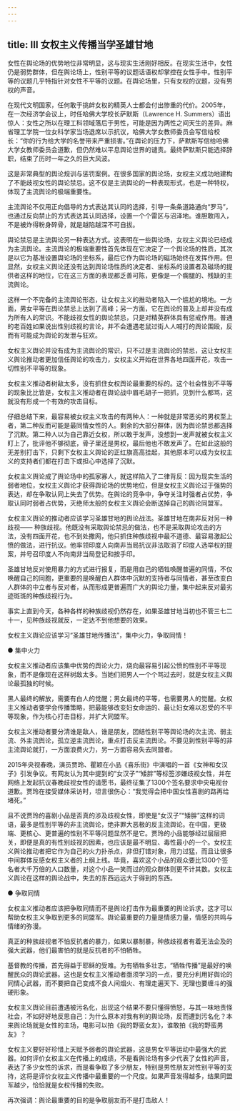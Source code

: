 ```yaml
---
---
---
```

title: Ⅲ 女权主义传播当学圣雄甘地
---

女性在舆论场的优势地位非常明显，这与现实生活刚好相反。在现实生活中，女性仍是弱势群体，但在舆论场上，性别平等的议题话语权却掌控在女性手中。性别平等的议题几乎特指针对女性不平等的议题。在舆论场里，只有女权的议题，没有男权的声音。

在现代文明国家，任何敢于挑衅女权的精英人士都会付出惨重的代价。2005年，在一次经济学会议上，时任哈佛大学校长萨默斯（Lawrence H. Summers）语出惊人：女性之所以在理工科领域落后于男性，可能是因为两性之间天生的差异。麻省理工学院一位女科学家当场退席以示抗议，哈佛大学女教师委员会写信给校长：“你的行为给大学的名誉带来严重损害。”在舆论的压力下，萨默斯写信给哈佛大学女教师委员会道歉，但仍然难以平息舆论世界的谴责。最终萨默斯只能选择辞职，结束了历时一年之久的巨大风波。

这是非常典型的舆论规训与惩罚案例。在很多国家的舆论场，女权主义成功地建构了不能歧视女性的舆论禁忌。这不仅是主流舆论的一种表现形式，也是一种特权，体现了主流舆论的极端重要性。

主流舆论不仅用正向倡导的方式表达其认同的选择，引导一条条道路通向“罗马”，也通过反向禁止的方式表达其认同选择，设置一个个雷区与沼泽地。谁胆敢闯入，不是被炸得粉身碎骨，就是越陷越深不可自拔。

舆论禁忌是主流舆论另一种表达方式。这表明在一些舆论场，女权主义舆论已经成为主流舆论。主流舆论的极端重要性首先体现在它决定了一个舆论场的性质，其次是以它为基准设置舆论场的坐标系，最后它作为舆论场的磁场始终在发挥作用。但显然，女权主义舆论还没有达到舆论场性质的决定者、坐标系的设置者及磁场的提供者这样的地位，它在这三方面的表现都乏善可陈，更像是一个瘸腿的、残缺的主流舆论。

这样一个不完备的主流舆论形态，让女权主义的推动者陷入一个尴尬的境地。一方面，男女平等在舆论禁忌上达到了高峰；另一方面，它在舆论的普及上却并没有成为所有人的常识。不能歧视女性的舆论禁忌，只是对精英群体具有惩戒作用。普通的老百姓如果说出性别歧视的言论，并不会遭遇老鼠过街人人喊打的舆论围殴，反而有可能成为舆论的发泄与狂欢。

女权主义舆论并没有成为主流舆论的常识，只不过是主流舆论的禁忌，这让女权主义舆论推动者更加信任舆论的攻击力，女权主义开始在世界各地四面开花，攻击一切性别不平等的现象。

女权主义推动者树敌太多，没有抓住女权舆论最重要的标的。这个社会性别不平等的现象比比皆是，女权主义推动者在舆论战中眉毛胡子一把抓，见到什么都骂，这就没有形成一个有效的攻击目标。

仔细总结下来，最容易被女权主义攻击的有两种人：一种就是非常恶劣的男权至上者，第二种反而可能是最同情女性的人。剩余的大部分群体，因为舆论禁忌都选择了沉默。第二种人以为自己靠近女权，所以敢于发声，没想到一发声就被女权主义盯上了，批评他不够彻底，骨子里还是男权，最后他也不敢发声了。在如此这般的无差别打击下，只剩下女权主义舆论的正红旗高高挂起，其他原本可以成为女权主义的支持者们都在打击下或担心中选择了沉默。

女权主义舆论成了舆论场中的孤家寡人，就这样陷入了二律背反：因为现实生活的弱者地位，女权主义舆论才获得舆论场的优势地位，但是女权主义舆论过于强势的表达，却在争取认同上失去了优势。在舆论的竞争中，争夺关注时强者占优势，争取认同时弱者占优势，灭绝师太般的女权主义舆论会断送掉自己的舆论同盟军。

女权主义舆论的推动者应该学习圣雄甘地的舆论战法。圣雄甘地在南非反对另一种歧视—— 种族歧视。他既没有采取舆论禁忌的做法，也不是采取舆论攻击的方法，没有四面开花，也不到处撒网，他只抓住种族歧视中最不道德、最容易激起公愤的做法，进行抗议。他率领印度人向南非当局抗议非法取消了印度人选举权的提案，并号召印度人不向南非当局登记和按手印。

圣雄甘地反对使用暴力的方式进行报复，而是用自己的牺牲唤醒普遍的同情，不仅唤醒自己的同胞，更重要的是唤醒白人群体中沉默的支持者与同情者，甚至改变白人群体的中立者与反对者，从而形成更普遍而广大的舆论力量，集中起来反对最劣迹斑斑的种族歧视行为。

事实上直到今天，各种各样的种族歧视仍然存在，如果圣雄甘地当初也不管三七二十一，见种族歧视就反，一定达不到他想要的效果。

女权主义舆论应该学习“圣雄甘地传播法”，集中火力，争取同情！


● 集中火力

女权主义推动者应该集中优势的舆论火力，烧向最容易引起公愤的性别不平等现象，而不是像现在这样树敌太多。当她们把男人一个个骂过去时，就是女权主义舆论最孤独的时候。

黑人最终的解放，需要有白人的觉醒；男女最终的平等，也需要男人的觉醒。女权主义推动者要学会传播策略，把最能够改变妇女命运的、最让妇女难以忍受的不平等现象，作为核心打击目标，并扩大同盟军。

女权主义推动者要分清谁是敌人，谁是朋友，团结性别平等舆论场的次主流、弱主流、外主流舆论，孤立逆主流舆论，重点打击反主流舆论。不要见到性别平等的非主流舆论就打，一方面浪费火力，另一方面容易失去同盟者。

2015年央视春晚，演员贾玲、瞿颖在小品《喜乐街》中演唱的一首《女神和女汉子》引发争议。有网友认为其中提到的“女汉子”“矮胖”等标签涉嫌歧视女性，并在网络上发起抗议春晚歧视女性的请愿书，最终征集了1300个签名要求中央电视台道歉。贾玲在接受媒体采访时，坦言很伤心：“我觉得会把中国女性喜剧的路再给堵死。”

且不说贾玲的喜剧小品是否真的涉及歧视女性，即使是“女汉子”“矮胖”这样的词语，最多是性别平等的非主流舆论，绝非罪大恶极的反主流舆论。在中国，更极端、更核心、更普遍的性别不平等问题显然不是它。贾玲的小品能够经过层层把关，即便是真的有性别歧视的因素，也应该是最不明显、毒性最小的一个。女权主义舆论推动者把它作为自己的火力扑杀点，非但打错对象，用力过猛，而且让很多中间群体反感女权主义者的上纲上线。毕竟，喜欢这个小品的观众要比1300个签名者大千万倍的人口数量，对这个小品一笑而过的观众群体则更不计其数。女权主义舆论在这样的舆论战中，失去的东西远远大于得到的东西。


● 争取同情

女权主义推动者应该把争取同情而不是舆论打击作为最重要的舆论诉求，这才可以帮助女权主义争取到更多的同盟军。舆论最重要的力量是情感力量，情感的共鸣与情绪的弥漫。

真正的种族歧视者不怕反抗者的暴力，如果以暴制暴，种族歧视者有着无法企及的强大武器，他们最害怕的就是反抗者的不怕牺牲。

基督教的传播，首先得益于耶稣的受难。为有牺牲多壮志，“牺牲传播”是最好的唤醒民众的舆论武器。这也是女权主义推动者亟须学习的一点，要充分利用好舆论的同情心武器，而不要把自己变成不食人间烟火、有理走遍天下、无理也要缠斗的强硬形象。

女权主义舆论目前遭遇被污名化，出现这个结果不要只懂得愤怒，与其一味地责怪社会，不如好好地反思自己：为什么原本对我有利的舆论场，反而遭到污名化？本来舆论场就是女性的主场，电影可以拍《我的野蛮女友》，谁敢拍《我的野蛮男友》？

女权主义要好好珍惜上天赋予弱者的舆论武器，这是男女平等运动中最强大的武器。如何评价女权主义在传播上的成绩，不是看舆论场有多少代表了女性的声音，表达了多少女性的诉求，而是看争取了多少朋友，特别是男性朋友对性别平等的支持，这将是评价女权主义传播中最重要的一个尺度。如果声音发得越多，结果同盟军越少，恰恰就是女权传播的失败。

再次强调：舆论最重要的目的是争取朋友而不是打击敌人！